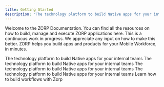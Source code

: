 ```yaml
---
title: Getting Started
description: "The technology platform to build Native apps for your internal teams"
---
```


Welcome to the ZORP Documentation. You can find all the resources on how to build, manage and execute ZORP applications here. This is a continuous work in progress. We appreciate any input on how to make this better. ZORP helps you build apps and products for your Mobile Workforce, in minutes.

<CardGroup cols={2}>
  <Card title="Tables" icon="palette" href="tables/acl">
    The technology platform to build Native apps for your internal teams
  </Card>
  <Card
    title="Alerts & Monitoring"
    icon="code"
    href="https://mintlify.com/docs/api-playground/openapi"
  >
    The technology platform to build Native apps for your internal teams
  </Card>
  <Card
    title="Sharing an Permissions"
    icon="screwdriver-wrench"
    href="https://mintlify.com/docs/components/accordion"
  >
    The technology platform to build Native apps for your internal teams
  </Card>
  <Card
    title="No-Code Ops Apps"
    icon="screwdriver-wrench"
    href="https://mintlify.com/docs/components/accordion"
  >
    The technology platform to build Native apps for your internal teams
  </Card>
  <Card
    title="Workflows & Process Automation"
    icon="stars"
    href="https://mintlify.com/customers"
  >
    Learn how to build workflows with Zorp
  </Card>
</CardGroup>
